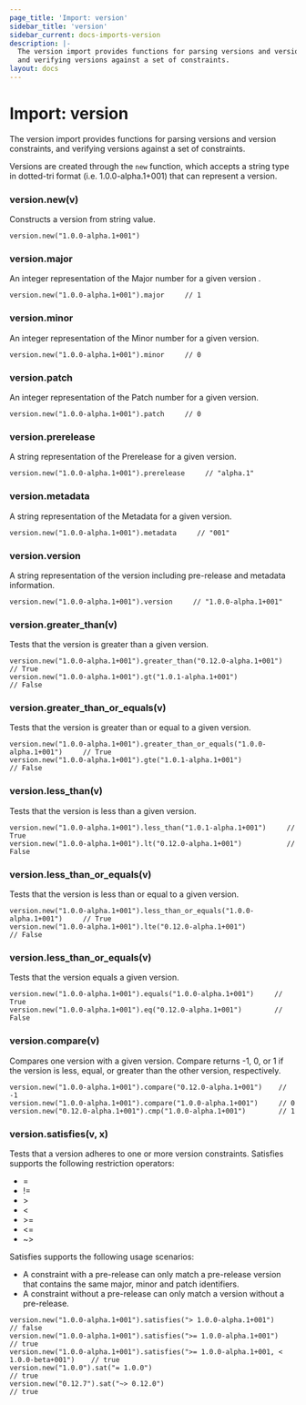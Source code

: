 ```yaml
---
page_title: 'Import: version'
sidebar_title: 'version'
sidebar_current: docs-imports-version
description: |-
  The version import provides functions for parsing versions and version constraints,
  and verifying versions against a set of constraints.
layout: docs
---
```


# Import: version

The version import provides functions for parsing versions and version constraints,
and verifying versions against a set of constraints.

Versions are created through the `new` function, which accepts a string type in dotted-tri format (i.e. 1.0.0-alpha.1+001) that can represent a version.

### version.new(v)

Constructs a version from string value.

```sentinel
version.new("1.0.0-alpha.1+001")
```

### version.major

An integer representation of the Major number for a given version .

```sentinel
version.new("1.0.0-alpha.1+001").major     // 1
```

### version.minor

An integer representation of the Minor number for a given version.

```sentinel
version.new("1.0.0-alpha.1+001").minor     // 0
```

### version.patch

An integer representation of the Patch number for a given version.

```sentinel
version.new("1.0.0-alpha.1+001").patch     // 0
```

### version.prerelease

A string representation of the Prerelease for a given version.

```sentinel
version.new("1.0.0-alpha.1+001").prerelease     // "alpha.1"
```

### version.metadata

A string representation of the Metadata for a given version.

```sentinel
version.new("1.0.0-alpha.1+001").metadata     // "001"
```

### version.version

A string representation of the version including pre-release and metadata information.

```sentinel
version.new("1.0.0-alpha.1+001").version     // "1.0.0-alpha.1+001"
```

### version.greater_than(v)

Tests that the version is greater than a given version.

```sentinel
version.new("1.0.0-alpha.1+001").greater_than("0.12.0-alpha.1+001")     // True
version.new("1.0.0-alpha.1+001").gt("1.0.1-alpha.1+001")                // False
```

### version.greater_than_or_equals(v)

Tests that the version is greater than or equal to a given version.

```sentinel
version.new("1.0.0-alpha.1+001").greater_than_or_equals("1.0.0-alpha.1+001")     // True
version.new("1.0.0-alpha.1+001").gte("1.0.1-alpha.1+001")                        // False
```

### version.less_than(v)

Tests that the version is less than a given version.

```sentinel
version.new("1.0.0-alpha.1+001").less_than("1.0.1-alpha.1+001")     // True
version.new("1.0.0-alpha.1+001").lt("0.12.0-alpha.1+001")           // False
```

### version.less_than_or_equals(v)

Tests that the version is less than or equal to a given version.

```sentinel
version.new("1.0.0-alpha.1+001").less_than_or_equals("1.0.0-alpha.1+001")     // True
version.new("1.0.0-alpha.1+001").lte("0.12.0-alpha.1+001")                    // False
```

### version.less_than_or_equals(v)

Tests that the version equals a given version.

```sentinel
version.new("1.0.0-alpha.1+001").equals("1.0.0-alpha.1+001")     // True
version.new("1.0.0-alpha.1+001").eq("0.12.0-alpha.1+001")        // False
```

### version.compare(v)

Compares one version with a given version. Compare returns -1, 0, or 1 if the version is less, equal, or greater than the other version, respectively.

```sentinel
version.new("1.0.0-alpha.1+001").compare("0.12.0-alpha.1+001")    // -1
version.new("1.0.0-alpha.1+001").compare("1.0.0-alpha.1+001")     // 0
version.new("0.12.0-alpha.1+001").cmp("1.0.0-alpha.1+001")        // 1
```

### version.satisfies(v, x)

Tests that a version adheres to one or more version constraints. Satisfies supports the following restriction operators:

- =
- !=
- \>
- <
- \>=
- <=
- ~>

Satisfies supports the following usage scenarios:

- A constraint with a pre-release can only match a pre-release version that contains the same major, minor and patch identifiers.
- A constraint without a pre-release can only match a version without a pre-release.

```sentinel
version.new("1.0.0-alpha.1+001").satisfies("> 1.0.0-alpha.1+001")                       // false
version.new("1.0.0-alpha.1+001").satisfies(">= 1.0.0-alpha.1+001")                      // true
version.new("1.0.0-alpha.1+001").satisfies(">= 1.0.0-alpha.1+001, < 1.0.0-beta+001")    // true
version.new("1.0.0").sat("= 1.0.0")                                                     // true
version.new("0.12.7").sat("~> 0.12.0")                                                  // true
```
